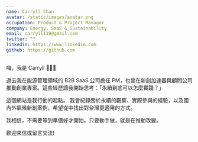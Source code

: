 ```yaml
---
name: Carryll Chan
avatar: /static/images/avatar.png
occupation: Product & Project Manager
company: Energy, SaaS & Sustainability
email: carryll119@gmail.com
twitter: ""
linkedin: https://www.linkedin.com
github: https://github.com
---
```


嗨，我是 Carryll 💁🏽‍♀️

過去我在能源管理領域的 B2B SaaS 公司擔任 PM，也曾在新創加速器與顧問公司推動創業專案。這些經歷讓我開始思考：「永續到底可以怎麼實踐？」

這個網站是我行動的起點。
我會紀錄關於永續的觀察、實際參與的經驗，以及國內外氣候新創案例，希望從中找出對台灣更適用的方式。

我相信，不需要等到準備好才開始。只要動手做，就是在推動改變。

歡迎來信或留言交流!

